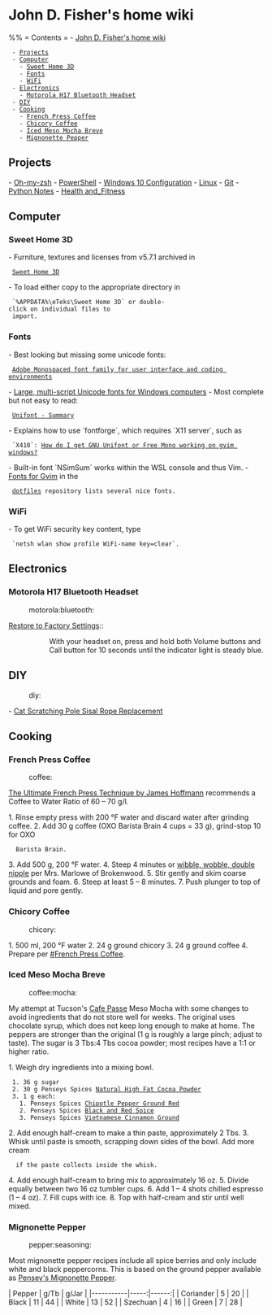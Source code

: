 = John D. Fisher's home wiki =

%% = Contents =
- [[#John D. Fisher's home wiki|John D. Fisher's home wiki]]
  - [[#John D. Fisher's home wiki#Projects|Projects]]
  - [[#John D. Fisher's home wiki#Computer|Computer]]
    - [[#John D. Fisher's home wiki#Computer#Sweet Home 3D|Sweet Home 3D]]
    - [[#John D. Fisher's home wiki#Computer#Fonts|Fonts]]
    - [[#John D. Fisher's home wiki#Computer#WiFi|WiFi]]
  - [[#John D. Fisher's home wiki#Electronics|Electronics]]
    - [[#John D. Fisher's home wiki#Electronics#Motorola H17 Bluetooth Headset|Motorola H17 Bluetooth Headset]]
  - [[#John D. Fisher's home wiki#DIY|DIY]]
  - [[#John D. Fisher's home wiki#Cooking|Cooking]]
    - [[#John D. Fisher's home wiki#Cooking#French Press Coffee|French Press Coffee]]
    - [[#John D. Fisher's home wiki#Cooking#Chicory Coffee|Chicory Coffee]]
    - [[#John D. Fisher's home wiki#Cooking#Iced Meso Mocha Breve|Iced Meso Mocha Breve]]
    - [[#John D. Fisher's home wiki#Cooking#Mignonette Pepper|Mignonette Pepper]]

== Projects ==

- [[Oh-my-zsh]]
- [[PowerShell]]
- [[Windows 10 Configuration]]
- [[Linux]]
- [[Git]]
- [[Python|Python Notes]]
- [[Health_Fitness|Health and_Fitness]]

== Computer ==

=== Sweet Home 3D ===

- Furniture, textures and licenses from v5.7.1 archived in
  [[file:C:/Users/fishe/Documents/SweetHome3D|Sweet Home 3D]]
- To load either copy to the appropriate directory in
  `%APPDATA%\eTeks\Sweet Home 3D` or double-click on individual files to
  import.

=== Fonts ===

- Best looking but missing some unicode fonts:
  [[https://adobe-fonts.github.io/source-code-pro/|Adobe Monospaced font family for user interface and coding environments]]
- [[http://www.alanwood.net/unicode/fonts.html|Large, multi-script Unicode fonts for Windows computers]]
- Most complete but not easy to read:
  [[https://savannah.gnu.org/projects/unifont|Unifont - Summary]]
- Explains how to use `fontforge`, which requires `X11 server`, such as
  `X410`: [[https://stackoverflow.com/questions/10290912/|How do I get GNU Unifont or Free Mono working on gvim windows?]]
- Built-in font `NSimSum` works within the WSL console and thus Vim.
- [[https://github.com/jfishe/dotfiles#fonts-for-gvim|Fonts for Gvim]] in the
  [[https://github.com/jfishe/dotfiles|dotfiles]] repository lists several nice fonts.

=== WiFi ===

- To get WiFi security key content, type
  `netsh wlan show profile WiFi-name key=clear`.

== Electronics ==

=== Motorola H17 Bluetooth Headset ===
:motorola:bluetooth:

[[https://support.motorola.com/uk/en/solution/ms36639|Restore to Factory Settings]]::
:: With your headset on, press and hold both Volume buttons and Call button for 10 seconds until the indicator light is steady blue.

== DIY ==
:diy:

- [[Sisal_Rope|Cat Scratching Pole Sisal Rope Replacement]]

== Cooking ==

=== French Press Coffee ===
:coffee:

[[https://youtu.be/st571DYYTR8|The Ultimate French Press Technique by James Hoffmann]]
recommends a Coffee to Water Ratio of 60 – 70 g/l.

1. Rinse empty press with 200 °F water and discard water after grinding coffee.
2. Add 30 g coffee (OXO Barista Brain 4 cups = 33 g), grind-stop 10 for OXO
   Barista Brain.
3. Add 500 g, 200 °F water.
4. Steep 4 minutes or [[https://youtu.be/Y8cbxTumzvg|wibble, wobble, double nipple]] per Mrs. Marlowe of Brokenwood.
5. Stir gently and skim coarse grounds and foam.
6. Steep at least 5 – 8 minutes.
7. Push plunger to top of liquid and pore gently.

=== Chicory Coffee ===
:chicory:

1. 500 ml, 200 °F water
2. 24 g ground chicory
3. 24 g ground coffee
4. Prepare per [[#French Press Coffee]].

=== Iced Meso Mocha Breve ===
:coffee:mocha:

My attempt at Tucson's [[https://www.cafepassetucson.com/|Cafe Passe]] Meso
Mocha with some changes to avoid ingredients that do not store well for weeks.
The original uses chocolate syrup, which does not keep long enough to make at
home.  The peppers are stronger than the original (1 g is roughly a large
pinch; adjust to taste). The sugar is 3 Tbs:4 Tbs cocoa powder; most recipes
have a 1:1 or higher ratio.

1. Weigh dry ingredients into a mixing bowl.
  1. 36 g sugar
  2. 30 g Penseys Spices [[https://www.penzeys.com/online-catalog/natural-cocoa-powder/c-24/p-913/pd-s|Natural High Fat Cocoa Powder]]
  3. 1 g each:
    1. Penseys Spices [[https://www.penzeys.com/online-catalog/chipotle-pepper-ground-red/c-24/p-866/pd-s|Chipotle Pepper Ground Red]]
    2. Penseys Spices [[https://www.penzeys.com/online-catalog/black-and-red-spice/c-24/p-25/pd-s|Black and Red Spice]]
    3. Penseys Spices [[https://www.penzeys.com/online-catalog/vietnamese-cinnamon-ground/c-24/p-955/pd-s|Vietnamese Cinnamon Ground]]
2. Add enough half-cream to make a thin paste, approximately 2 Tbs.
3. Whisk until paste is smooth, scrapping down sides of the bowl. Add more cream
   if the paste collects inside the whisk.
4. Add enough half-cream to bring mix to approximately 16 oz.
5. Divide equally between two 16 oz tumbler cups.
6. Add 1 – 4 shots chilled espresso (1 – 4 oz).
7. Fill cups with ice.
8. Top with half-cream and stir until well mixed.

=== Mignonette Pepper ===
:pepper:seasoning:

Most mignonette pepper recipes include all spice berries and only include white
and black peppercorns. This is based on the ground pepper available as
[[https://www.penzeys.com/online-catalog/mignonette-pepper/c-24/p-207/pd-s|Pensey's Mignonette Pepper]].


| Pepper    | g/Tb | g/Jar |
|-----------|-----:|------:|
| Coriander |    5 |    20 |
| Black     |   11 |    44 |
| White     |   13 |    52 |
| Szechuan  |    4 |    16 |
| Green     |    7 |    28 |
